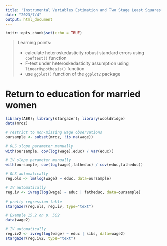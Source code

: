 ```yaml
---
title: 'Instrumental Variables Estimation and Two Stage Least Squares'
date: "2023/7/4"
output: html_document
---
```


```r
knitr::opts_chunk$set(echo = TRUE)
```


> Learning points:
>
> * calculate heteroskedasticity robust standard errors using `coeftest()` function
> * F-test under heteroskedasticity assumption using `linearHypothesis()` function
> * use `ggplot()` function of the `ggplot2` package



# Return to education for married women

```r
library(AER); library(stargazer); library(wooldridge)
data(mroz)

# restrict to non-missing wage observations
oursample <- subset(mroz, !is.na(wage))

# OLS slope parameter manually
with(oursample, cov(log(wage),educ) / var(educ))

# IV slope parameter manually
with(oursample, cov(log(wage),fatheduc) / cov(educ,fatheduc))

# OLS automatically
reg.ols <- lm(log(wage) ~ educ, data=oursample)

# IV automatically
reg.iv <- ivreg(log(wage) ~ educ | fatheduc, data=oursample)

# pretty regression table
stargazer(reg.ols, reg.iv, type="text")

```


```r
# Example 15.2 on p. 502
data(wage2)

# IV automatically
reg.iv2 <- ivreg(log(wage) ~ educ | sibs, data=wage2)
stargazer(reg.iv2, type="text")
```


